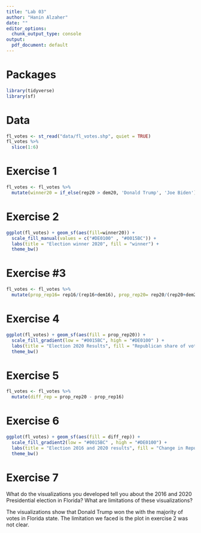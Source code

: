 ```yaml
---
title: "Lab 03"
author: "Hanin Alzaher"
date: ""
editor_options: 
  chunk_output_type: console
output:
  pdf_document: default
---
```


# Packages

```r
library(tidyverse)
library(sf)
``` 

# Data

```r
fl_votes <- st_read("data/fl_votes.shp", quiet = TRUE)
fl_votes %>%
  slice(1:6)
```


# Exercise 1

```r
fl_votes <- fl_votes %>%
  mutate(winner20 = if_else(rep20 > dem20, 'Donald Trump', 'Joe Biden'))
```


# Exercise 2

```r
ggplot(fl_votes) + geom_sf(aes(fill=winner20)) + 
  scale_fill_manual(values = c("#DE0100" , "#0015BC")) +
  labs(title = "Election winner 2020", fill = "winner") +
  theme_bw()

```

# Exercise #3

```r
fl_votes <- fl_votes %>%
  mutate(prop_rep16= rep16/(rep16+dem16), prop_rep20= rep20/(rep20+dem20))
```

# Exercise 4

```r
ggplot(fl_votes) + geom_sf(aes(fill = prop_rep20)) +
  scale_fill_gradient(low = "#0015BC", high = "#DE0100" ) +
  labs(title = "Election 2020 Results", fill = "Republican share of votes") +
  theme_bw()
```

# Exercise 5

```r
fl_votes <- fl_votes %>%
  mutate(diff_rep = prop_rep20 - prop_rep16)
```

# Exercise 6

```r
ggplot(fl_votes) + geom_sf(aes(fill = diff_rep)) +
  scale_fill_gradient2(low = "#0015BC" , high = "#DE0100") +
  labs(title = "Election 2016 and 2020 results", fill = "Change in Republican share") +
  theme_bw()
```

# Exercise 7

What do the visualizations you developed tell you about the 2016 and 2020 Presidential election in Florida? What are limitations of these visualizations?

The visualizations show that Donald Trump won the with the majority of votes in Florida state. The limitation we faced is the plot in exercise 2 was not clear.
  

